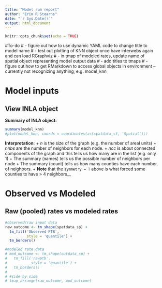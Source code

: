 ```yaml
---
title: "Model run report"
author: "Erin R Stearns"
date: "`r Sys.Date()`"
output: html_document
---
```


```r
knitr::opts_chunk$set(echo = TRUE)
```

#To-do
# - figure out how to use dynamic YAML code to change title to model name
# - test out plotting of KNN object once have interwebs again and can load RGraphviz
# - in tmap of modeled rates, update name of spatial object representing model output data
# - add titles to tmaps
# - figure out how to get RMarkdown to access global objects in environment -- currently not recognizing anything, e.g. model_knn

# Model inputs

## View INLA object
**Summary of INLA object:**

```r
summary(model_knn)
#plot(model_knn, coords = coordinates(as(spatdata_sf, 'Spatial')))
```

**Interpretation:**
+ *n* is the size of the graph (e.g. the number of areal units)
+ *nnbs* are the number of neighbors for each node.
+ *ncc* is about connected components of the graph and this tells us how many are in the list (e.g. only 1)
+ The summary (names) tells us the possible number of neighbors per node
+ The summary (count) tells us how many counties have each number of neighbors.
+ **Note** that the `symmetry = T` above is what forced some counties to have > 4 neighbors__


# Observed vs Modeled 

## Raw (pooled) rates vs modeled rates
```r
#observed/raw input data
raw_outcome <- tm_shape(spatdata_sp) +
  tm_fill('Observed PTB',
          style = 'quantile') +
  tm_borders()

#modeled rate data
# mod_outcome <- tm_shape(outdata_sp) +
#   tm_fill('rawptb',
#           style = 'quantile') +
#   tm_borders()
# 
# #side by side
# tmap_arrange(raw_outcome, mod_outcome)

```


